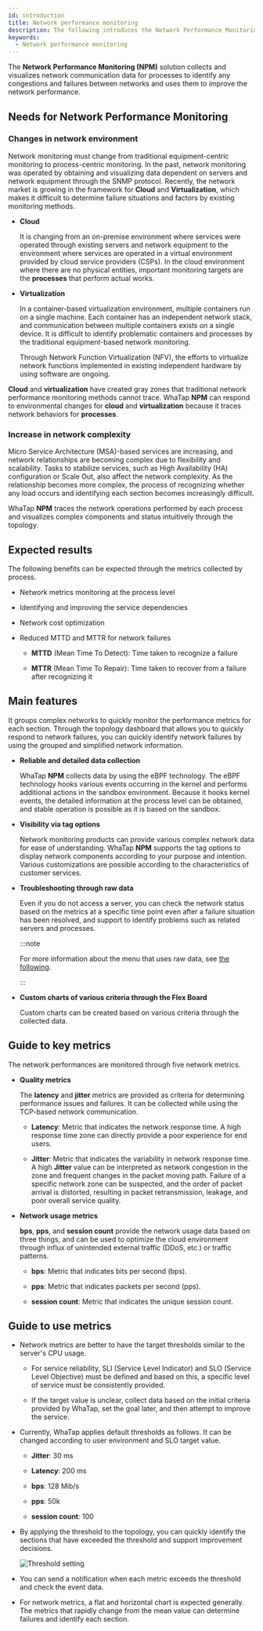 ```yaml
---
id: introduction
title: Network performance monitoring
description: The following introduces the Network Performance Monitoring.
keywords:
  - Network performance monitoring
---
```


The **Network Performance Monitoring (NPM)** solution collects and visualizes network communication data for processes to identify any congestions and failures between networks and uses them to improve the network performance.

## Needs for Network Performance Monitoring

### Changes in network environment

Network monitoring must change from traditional equipment-centric monitoring to process-centric monitoring. In the past, network monitoring was operated by obtaining and visualizing data dependent on servers and network equipment through the SNMP protocol. Recently, the network market is growing in the framework for **Cloud** and **Virtualization**, which makes it difficult to determine failure situations and factors by existing monitoring methods.

- **Cloud**

  It is changing from an on-premise environment where services were operated through existing servers and network equipment to the environment where services are operated in a virtual environment provided by cloud service providers (CSPs). In the cloud environment where there are no physical entities, important monitoring targets are the **processes** that perform actual works.

- **Virtualization**

  In a container-based virtualization environment, multiple containers run on a single machine. Each container has an independent network stack, and communication between multiple containers exists on a single device. It is difficult to identify problematic containers and processes by the traditional equipment-based network monitoring.

  Through Network Function Virtualization (NFV), the efforts to virtualize network functions implemented in existing independent hardware by using software are ongoing.

**Cloud** and **virtualization** have created gray zones that traditional network performance monitoring methods cannot trace. WhaTap **NPM** can respond to environmental changes for **cloud** and **virtualization** because it traces network behaviors for **processes**.

### Increase in network complexity

Micro Service Architecture (MSA)-based services are increasing, and network relationships are becoming complex due to flexibility and scalability. Tasks to stabilize services, such as High Availability (HA) configuration or Scale Out, also affect the network complexity. As the relationship becomes more complex, the process of recognizing whether any load occurs and identifying each section becomes increasingly difficult.

WhaTap **NPM** traces the network operations performed by each process and visualizes complex components and status intuitively through the topology.

## Expected results

The following benefits can be expected through the metrics collected by process.

- Network metrics monitoring at the process level

- Identifying and improving the service dependencies

- Network cost optimization

- Reduced MTTD and MTTR for network failures

  - **MTTD** (Mean Time To Detect): Time taken to recognize a failure

  - **MTTR** (Mean Time To Repair): Time taken to recover from a failure after recognizing it

## Main features

It groups complex networks to quickly monitor the performance metrics for each section. Through the topology dashboard that allows you to quickly respond to network failures, you can quickly identify network failures by using the grouped and simplified network information.

- **Reliable and detailed data collection**

  WhaTap **NPM** collects data by using the eBPF technology. The eBPF technology hooks various events occurring in the kernel and performs additional actions in the sandbox environment. Because it hooks kernel events, the detailed information at the process level can be obtained, and stable operation is possible as it is based on the sandbox.

- **Visibility via tag options**

  Network monitoring products can provide various complex network data for ease of understanding. WhaTap **NPM** supports the tag options to display network components according to your purpose and intention. Various customizations are possible according to the characteristics of customer services.

- **Troubleshooting through raw data**

  Even if you do not access a server, you can check the network status based on the metrics at a specific time point even after a failure situation has been resolved, and support to identify problems such as related servers and processes.

  :::note

  For more information about the menu that uses raw data, see [the following](analysis-tcp-udp-sessions).

  :::

- **Custom charts of various criteria through the Flex Board**

  Custom charts can be created based on various criteria through the collected data.

## Guide to key metrics

The network performances are monitored through five network metrics.

- **Quality metrics**

  The **latency** and **jitter** metrics are provided as criteria for determining performance issues and failures. It can be collected while using the TCP-based network communication.

  - **Latency**: Metric that indicates the network response time. A high response time zone can directly provide a poor experience for end users.

  - **Jitter**: Metric that indicates the variability in network response time. A high **Jitter** value can be interpreted as network congestion in the zone and frequent changes in the packet moving path. Failure of a specific network zone can be suspected, and the order of packet arrival is distorted, resulting in packet retransmission, leakage, and poor overall service quality.

- **Network usage metrics**

  **bps**, **pps**, and **session count** provide the network usage data based on three things, and can be used to optimize the cloud environment through influx of unintended external traffic (DDoS, etc.) or traffic patterns.

  - **bps**: Metric that indicates bits per second (bps).

  - **pps**: Metric that indicates packets per second (pps).

  - **session count**: Metric that indicates the unique session count.

## Guide to use metrics

- Network metrics are better to have the target thresholds similar to the server's CPU usage.

  - For service reliability, SLI (Service Level Indicator) and SLO (Service Level Objective) must be defined and based on this, a specific level of service must be consistently provided.

  - If the target value is unclear, collect data based on the initial criteria provided by WhaTap, set the goal later, and then attempt to improve the service.

- Currently, WhaTap applies default thresholds as follows. It can be changed according to user environment and SLO target value.

  - **Jitter**: 30 ms

  - **Latency**: 200 ms

  - **bps**: 128 Mib/s

  - **pps**: 50k

  - **session count**: 100

- By applying the threshold to the topology, you can quickly identify the sections that have exceeded the threshold and support improvement decisions.

  ![Threshold setting](/img/npm-threshold-sample.png)

- You can send a notification when each metric exceeds the threshold and check the event data.

- For network metrics, a flat and horizontal chart is expected generally. The metrics that rapidly change from the mean value can determine failures and identify each section.
